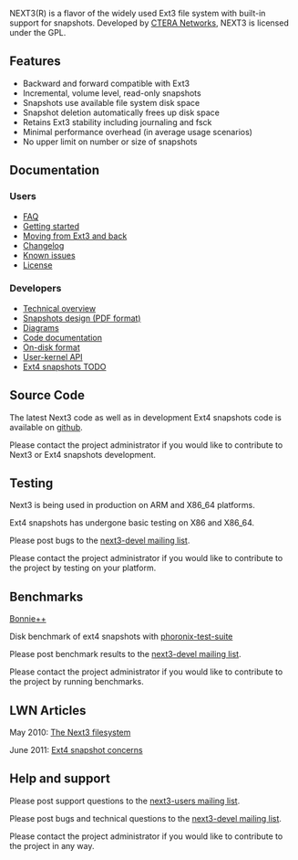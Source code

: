 NEXT3(R) is a flavor of the widely used Ext3 file system with built-in support for snapshots. 
Developed by [http://www.ctera.com/ CTERA Networks], NEXT3 is licensed under the GPL.

== Features ==
* Backward and forward compatible with Ext3
* Incremental, volume level, read-only snapshots
* Snapshots use available file system disk space
* Snapshot deletion automatically frees up disk space
* Retains Ext3 stability including journaling and fsck
* Minimal performance overhead (in average usage scenarios)
* No upper limit on number or size of snapshots

== Documentation ==

=== Users ===

* [[FAQ]]
* [[Getting started]]
* [[Moving from Ext3 and back]]
* [[Changelog]]
* [[Known issues]]
* [[License]]

=== Developers ===

* [[Technical overview]]
* [http://sourceforge.net/projects/next3/files/Next3_Snapshots.pdf/download Snapshots design (PDF format)]
* [[Diagrams]]
* [[Code documentation]]
* [[On-disk format]]
* [[User-kernel API]]
* [[Ext4 snapshots TODO]]

== Source Code ==
The latest Next3 code as well as in development Ext4 snapshots code is available on [https://github.com/amir73il/ext4-snapshots github].

Please contact the project administrator if you would like to contribute to Next3 or Ext4 snapshots development.

== Testing ==
Next3 is being used in production on ARM and X86_64 platforms.

Ext4 snapshots has undergone basic testing on X86 and X86_64.

Please post bugs to the [https://lists.sourceforge.net/lists/listinfo/next3-devel next3-devel mailing list].

Please contact the project administrator if you would like to contribute to the project by testing on your platform.

== Benchmarks ==
[[Bonnie++]]

Disk benchmark of ext4 snapshots with [http://global.phoronix-test-suite.com/index.php?k=profile&u=amir73il-4632-11284-26560 phoronix-test-suite]

Please post benchmark results to the [https://lists.sourceforge.net/lists/listinfo/next3-devel next3-devel mailing list].

Please contact the project administrator if you would like to contribute to the project by running benchmarks.

== LWN Articles ==
May  2010: [https://lwn.net/Articles/387231/ The Next3 filesystem]

June 2011: [https://lwn.net/Articles/446618/ Ext4 snapshot concerns]

== Help and support ==
Please post support questions to the [https://lists.sourceforge.net/lists/listinfo/next3-users next3-users mailing list].

Please post bugs and technical questions to the [https://lists.sourceforge.net/lists/listinfo/next3-devel next3-devel mailing list].

Please contact the project administrator if you would like to contribute to the project in any way.
